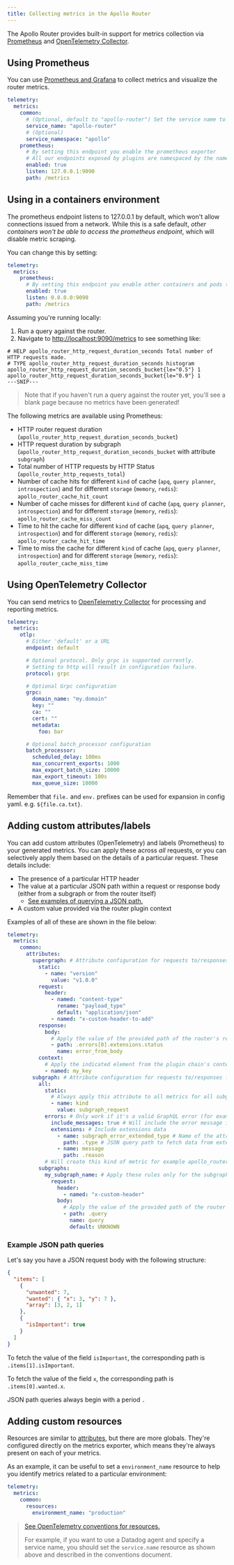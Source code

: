 ```yaml
---
title: Collecting metrics in the Apollo Router
---
```


The Apollo Router provides built-in support for metrics collection via [Prometheus](#using-prometheus) and [OpenTelemetry Collector](#using-opentelemetry-collector).

## Using Prometheus

You can use [Prometheus and Grafana](https://prometheus.io/docs/visualization/grafana/) to collect metrics and visualize the router metrics.

```yaml title="router.yaml"
telemetry:
  metrics:
    common:
      # (Optional, default to "apollo-router") Set the service name to easily find metrics related to the apollo-router in your metrics dashboards
      service_name: "apollo-router"
      # (Optional)
      service_namespace: "apollo"
    prometheus:
      # By setting this endpoint you enable the prometheus exporter
      # All our endpoints exposed by plugins are namespaced by the name of the plugin
      enabled: true
      listen: 127.0.0.1:9090
      path: /metrics
```

## Using in a containers environment

The prometheus endpoint listens to 127.0.0.1 by default, which won't allow connections issued from a network.
While this is a safe default, _other containers won't be able to access the prometheus endpoint_, which will disable metric scraping.

You can change this by setting:

```yaml title="router.yaml"
telemetry:
  metrics:
    prometheus:
      # By setting this endpoint you enable other containers and pods to access the prometheus endpoint
      enabled: true
      listen: 0.0.0.0:9090
      path: /metrics
```

Assuming you're running locally:

1. Run a query against the router.
2. Navigate to [http://localhost:9090/metrics](http://localhost:9090/metrics) to see something like:

```
# HELP apollo_router_http_request_duration_seconds Total number of HTTP requests made.
# TYPE apollo_router_http_request_duration_seconds histogram
apollo_router_http_request_duration_seconds_bucket{le="0.5"} 1
apollo_router_http_request_duration_seconds_bucket{le="0.9"} 1
---SNIP---
```

> Note that if you haven't run a query against the router yet, you'll see a blank page because no metrics have been generated!

The following metrics are available using Prometheus:

- HTTP router request duration (`apollo_router_http_request_duration_seconds_bucket`)
- HTTP request duration by subgraph (`apollo_router_http_request_duration_seconds_bucket` with attribute `subgraph`)
- Total number of HTTP requests by HTTP Status (`apollo_router_http_requests_total`)
- Number of cache hits for different `kind` of cache (`apq`, `query planner`, `introspection`) and for different `storage` (`memory`, `redis`): `apollo_router_cache_hit_count`
- Number of cache misses for different `kind` of cache (`apq`, `query planner`, `introspection`) and for different `storage` (`memory`, `redis`): `apollo_router_cache_miss_count`
- Time to hit the cache for different `kind` of cache (`apq`, `query planner`, `introspection`) and for different `storage` (`memory`, `redis`): `apollo_router_cache_hit_time`
- Time to miss the cache for different `kind` of cache (`apq`, `query planner`, `introspection`) and for different `storage` (`memory`, `redis`): `apollo_router_cache_miss_time`

## Using OpenTelemetry Collector

You can send metrics to [OpenTelemetry Collector](https://opentelemetry.io/docs/collector/) for processing and reporting metrics.

```yaml title="router.yaml"
telemetry:
  metrics:
    otlp:
      # Either 'default' or a URL
      endpoint: default

      # Optional protocol. Only grpc is supported currently.
      # Setting to http will result in configuration failure.
      protocol: grpc

      # Optional Grpc configuration
      grpc:
        domain_name: "my.domain"
        key: ""
        ca: ""
        cert: ""
        metadata:
          foo: bar

      # Optional batch_processor configuration
      batch_processor:
        scheduled_delay: 100ms
        max_concurrent_exports: 1000
        max_export_batch_size: 10000
        max_export_timeout: 100s
        max_queue_size: 10000
```

Remember that `file.` and `env.` prefixes can be used for expansion in config yaml. e.g. `${file.ca.txt}`.

## Adding custom attributes/labels

You can add custom attributes (OpenTelemetry) and labels (Prometheus) to your generated metrics. You can apply these across _all_ requests, or you can selectively apply them based on the details of a particular request. These details include:

- The presence of a particular HTTP header
- The value at a particular JSON path within a request or response body (either from a subgraph or from the router itself)
  - [See examples of querying a JSON path.](#example-json-path-queries)
- A custom value provided via the router plugin context

Examples of all of these are shown in the file below:

```yaml title="router.yaml"
telemetry:
  metrics:
    common:
      attributes:
        supergraph: # Attribute configuration for requests to/responses from the router
          static:
            - name: "version"
              value: "v1.0.0"
          request:
            header:
              - named: "content-type"
                rename: "payload_type"
                default: "application/json"
              - named: "x-custom-header-to-add"
          response:
            body:
              # Apply the value of the provided path of the router's response body as an attribute
              - path: .errors[0].extensions.status
                name: error_from_body
          context:
            # Apply the indicated element from the plugin chain's context as an attribute
            - named: my_key
        subgraph: # Attribute configuration for requests to/responses from subgraphs
          all:
            static:
              # Always apply this attribute to all metrics for all subgraphs
              - name: kind
                value: subgraph_request
            errors: # Only work if it's a valid GraphQL error (for example if the subgraph returns an http error or if the router can't reach the subgraph)
              include_messages: true # Will include the error message in a message attribute
              extensions: # Include extensions data
                - name: subgraph_error_extended_type # Name of the attribute
                  path: .type # JSON query path to fetch data from extensions
                - name: message
                  path: .reason
            # Will create this kind of metric for example apollo_router_http_requests_error_total{message="cannot contact the subgraph",service_name="apollo-router",subgraph="my_subgraph_name",subgraph_error_extended_type="SubrequestHttpError"}
          subgraphs:
            my_subgraph_name: # Apply these rules only for the subgraph named `my_subgraph_name`
              request:
                header:
                  - named: "x-custom-header"
                body:
                  # Apply the value of the provided path of the router's request body as an attribute (here it's the query)
                  - path: .query
                    name: query
                    default: UNKNOWN
```

### Example JSON path queries

Let's say you have a JSON request body with the following structure:

```json
{
  "items": [
    {
      "unwanted": 7,
      "wanted": { "x": 3, "y": 7 },
      "array": [3, 2, 1]
    },
    {
      "isImportant": true
    }
  ]
}
```

To fetch the value of the field `isImportant`, the corresponding path is `.items[1].isImportant`.

To fetch the value of the field `x`, the corresponding path is `.items[0].wanted.x`.

JSON path queries always begin with a period `.`

## Adding custom resources

Resources are similar to [attributes](#adding-custom-attributeslabels), but there are more globals. They're configured directly on the metrics exporter, which means they're always present on each of your metrics.

As an example, it can be useful to set a `environment_name` resource to help you identify metrics related to a particular environment:

```yaml title="router.yaml"
telemetry:
  metrics:
    common:
      resources:
        environment_name: "production"
```

> [See OpenTelemetry conventions for resources.](https://github.com/open-telemetry/opentelemetry-specification/blob/main/specification/resource/semantic_conventions/README.md)
>
> For example, if you want to use a Datadog agent and specify a service name, you should set the `service.name` resource as shown above and described in the conventions document.
